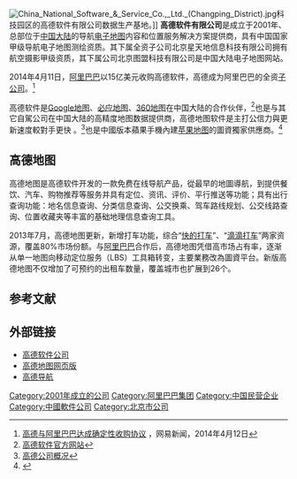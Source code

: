 {{noteTA
|G1=IT
|1=zh-hans:高德软件;zh-hant:高德軟件
}}
{{Infobox Company
| company_name = 高德软件有限公司
| name_en    = AutoNavi Software Co., Ltd.
| company_logo =AutoNaviLogo.png
| company_type = [[私人公司|私人公司]]
| foundation = 2001年
| location = {{CHN}}[[北京市|北京市]][[朝阳区_(北京市)|朝阳区]][[望京|望京]]阜通东大街方恒国际中心A座16层
| key_people = 侯军（[[董事长|董事长]]兼[[总裁|总裁]]）
| industry = [[导航|导航]]、[[电子地图|电子地图]]和[[位置服务|位置服务]]
| products = 电子地图软件和网站、导航设备等
| revenue = 人民币80,000,000元（2010）
| operating_income =
| net_income =
| parent = [[阿里巴巴集团|阿里巴巴集团]]
| subsid = 北京星天地信息科技有限公司<br />北京图盟科技有限公司
| num_employees = 约2000人（2010）
| homepage = {{URL|http://www.autonavi.com}}
}}
[[File:China_National_Software_&_Service_Co.,_Ltd._(Changping_District).jpg|thumb]]科技园区的高德软件有限公司数据生产基地。]]
'''高德软件有限公司'''是成立于2001年、总部位于[[中国大陆|中国大陆]]的导航[[电子地图|电子地图]]内容和位置服务解决方案提供商，具有中国国家甲级导航电子地图测绘资质。其下属全资子公司北京星天地信息科技有限公司拥有航空摄影甲级资质，其下属公司北京图盟科技有限公司是中国大陆电子地图网站。

2014年4月11日，[[阿里巴巴|阿里巴巴]]以15亿美元收购高德软件，高德成为阿里巴巴的全资[[子公司|子公司]]。<ref>[http://news.163.com/14/0412/15/9PL0NVFT00014JB5.html  高德与阿里巴巴达成确定性收购协议] {{Wayback|url=http://news.163.com/14/0412/15/9PL0NVFT00014JB5.html |date=20140508061257 }}，网易新闻，2014年4月12日</ref>

高德软件是[[Google地图|Google地图]]、[[Bing_Maps|必应地图]]、[[360地图|360地图]]在中国大陆的合作伙伴，<ref>[http://www.autonavi.com 高德软件官方网站]</ref>也是与其它自駕公司在中国大陆的高精度地图数据提供商，高德地图软件是主打公信力與更新速度較對手更快
。<ref>[http://www.amap.com/about/index.html 高德公司概况]</ref>也是中國版本蘋果手機內建[[地图_(应用)|苹果地图]]的圖資獨家供應商。<ref name="wsj">{{cite news | url=http://blogs.wsj.com/chinarealtime/2012/09/26/apple-built-special-version-of-maps-for-china/ | title=Apple Built Special Version of Maps for China | work=China Real Time Report | date=September 26, 2012 | agency=Wall Street Journal | accessdate=November 16, 2012}}</ref>

== 高德地图 ==
{{主條目|高德地图}}
高德地图是高德软件开发的一款免费在线导航产品，從最早的地圖導航，到提供餐饮、汽车、购物推荐等服务并具有定位、资讯、评价、平行推送等功能；具有出行查询功能：地名信息查询、分类信息查询、公交换乘、驾车路线规划、公交线路查询、位置收藏夹等丰富的基础地理信息查询工具。

2013年7月，高德地图更新，新增打车功能，综合“[[快的打车|快的打车]]”、“[[滴滴打车|滴滴打车]]”两家资源，覆盖80%市场份额。与[[阿里巴巴集团|阿里巴巴]]合作后，高德地图凭借高市场占有率，逐渐从单一地图向移动定位服务（LBS）工具箱转变，主要業務改為圖資平台。新版高德地图不仅﻿增加了可预约的出租车数量，覆盖城市也扩展到26个。

==参考文献==
{{reflist}}
== 外部链接 ==
*[http://www.autonavi.com 高德软件公司]
*[https://web.archive.org/web/20180720051701/https://ditu.amap.com/ 高德地图网页版]
*[https://web.archive.org/web/20151122220404/http://www.anav.com/ 高德导航]

{{阿里巴巴集团}}

{{DEFAULTSORT:AutoNavi}}
[[Category:2001年成立的公司|Category:2001年成立的公司]]
[[Category:阿里巴巴集团|Category:阿里巴巴集团]]
[[Category:中国民营企业|Category:中国民营企业]]
[[Category:中國軟件公司|Category:中國軟件公司]]
[[Category:北京市公司|Category:北京市公司]]